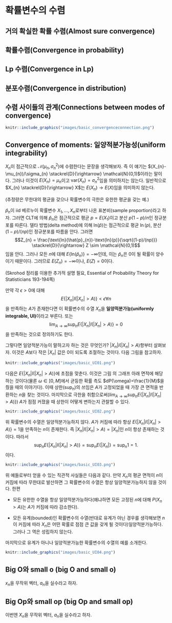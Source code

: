 # 확률변수의 수렴 {#convergencerv}

## 거의 확실한 확률 수렴(Almost sure convergence)

## 확률수렴(Convergence in probability)

## Lp 수렴(Convergence in Lp)

## 분포수렴(Convergence in distribution)

## 수렴 사이들의 관계(Connections between modes of convergence)

```r
knitr::include_graphics("images/basic_convergenceconnection.png")
```

## Convergence of moments: 일양적분가능성(uniform integrability)

$X_{n}$이 점근적으로 $\mathcal{N}(\mu_{n}, \sigma_{n}^{2})$에 수렴한다는 문장을 생각해보자. 즉 이 얘기는 $(X_{n}-\mu_{n})/\sigma_{n} \stackrel{D}{\rightarrow} \mathcal{N}(0,1)$이라는 말이다. 그러나 이것이 $E(X_{n})=\mu_{n}$이고 $\text{var}(X_{n})=\sigma_{n}^{2}$임을 의미하지는 않는다. 일반적으로 $X_{n} \stackrel{D}{\rightarrow} X$는 $E(X_{n}) \rightarrow E(X)$임을 의미하지 않는다.

<div class="definition">

(추정량은 무한대의 평균을 갖으나 확률변수의 극한은 유한한 평균을 갖는 예.)

$\hat{p}_{n}$이 iid 베르누이 확률변수 $X_{1}, \ldots, X_{n}$로부터 나온 표본비(sample proportion)라고 하자. 그러면 CLT에 의해 $\hat{p}_{n}$은 점근적으로 평균 $p=E(X_{1})$이고 분산 $p(1-p)/n$인 정규분포를 따른다. 델타 방법(delta method)에 의해 $\text{ln}(\hat{p})$는 점근적으로 평균 $\ln(p)$, 분산 $(1-p)/(np)$인 정규분포를 따름을 안다. 그러면
$$Z_{n} = \frac{\text{ln}(\hat{p}_{n})-\text{ln}(p)}{\sqrt{(1-p)/(np)}} \stackrel{D}{\rightarrow} Z \sim \mathcal{N}(0,1)$$
임을 안다. 그러나 모든 $n$에 대해 $E\{\text{ln}(\hat{p}_{n}) \}=-\infty$인데, 이는 $\hat{p}_{n}$은 0이 될 확률이 양수이기 때문이다. 그러므로 $E(Z_{n})=-\infty$이나, $E(Z)=0$이다.

</div>

(Skrohod 정리를 이용한 추가적 설명 필요, Essential of Probability Theory for Statisticians 193-194쪽)

<div class="definition">

만약 각 $\epsilon >0$에 대해
$$E\{ |X_{n}| I(|X_{n}|>A)\}<\epsilon \forall n$$
을 만족하는 $A$가 존재한다면 이 확률변수의 수열 $X_{n}$을 **일양적분가능(uniformly integrable, UI)**이라고 부른다.
또는
$$\lim_{A\rightarrow\infty}\sup_{n}E\{ |X_{n}| I(|X_{n}|>A)\}=0$$
을 만족하는 것으로 정의하기도 한다.

</div>

그렇다면 일양적분가능이 말하고자 하는 것은 무엇인가? $|X_{n}| I(|X_{n}|>A)$항부터 살펴보자. 이것은 $A$보다 작은 $|X_{n}|$ 값은 0이 되도록 조절하는 것이다. 다음 그림을 참고하자.

```r
knitr::include_graphics("images/basic_UI01.png")
```

다음은 $E\{|X_{n}| I(|X_{n}|>A)\}$에 초점을 맞춘다. 이것은 그림 \ref{fig:theoryUI01}의 그래프 아래 면적에 해당하는 것이다(물론 $\omega \in [0,M]$에서 균등한 확률 측도 $dP(\omega)=\frac{1}{M}$을 줬을 때의 이야기다). 이때 상한($\sup_{n}$)의 쓰임은 $A$가 고정되었을 때 가장 큰 면적을 반환하는 $n$을 찾는 것이다. 마지막으로 극한을 취함으로써($lim_{A\rightarrow\infty}\sup_{n}E\{ |X_{n}| I(|X_{n}|>A)\}$) $A$가 점점 커졌을 때 상한이 어떻게 변하는지 관찰할 수 있다.

```r
knitr::include_graphics("images/basic_UI02.png")
```

위 확률변수의 수열은 일양적분가능하지 않다. $A$가 커짐에 따라 항상 $E\{|X_{n}| I(|X_{n}|>A)\}=1$을 만족하는 $n$이 존재한다. 즉 $|X_{n}| I(|X_{n}|>A)=|X_{n}|$인 $n$이 항상 존재하는 것이다. 따라서
$$\sup_{n}E\{ |X_{n}| I(|X_{n}|>A)\}=\sup_{n}E\{ |X_{n}|\}=\sup_{n}1=1.$$
이다.

```r
knitr::include_graphics("images/basic_UI03.png")
```

위 예들로부터 얻을 수 있는 직관적 사실들은 다음과 같다. 만약 $X_{n}$의 평균 면적이 $n$이 커짐에 따라 무한대로 발산하면 그 확률변수의 수열은 항상 일양적분가능하지 않을 것이다. 한편

- 모든 유한한 수열을 항상 일양적분가능하다(왜냐하면 모든 고정된 $n$에 대해 $P(X_{n}>A)$는 $A$가 커짐에 따라 감소한다).

- 모든 유계(bounded)인 확률변수의 수열(반대로 유계가 아닌 경우를 생각해보면 $n$이 커짐에 따라 $X_{n}$은 어떤 확률로 점점 큰 값을 갖게 될 것이다)일양적분가능하다. 그러나 그 역은 성립하지 않는다.

마지막으로 유계가 아니나 일양적분가능한 확률변수의 수열의 예를 소개한다.

```r
knitr::include_graphics("images/basic_UI04.png")
```

## Big O와 small o (big O and small o)

$x_{n}$을 무작위 벡터, $a_{n}$을 실수라고 하자.

\begin{eqnarray*}
x_{n}\stackrel{n\rightarrow \infty}{=}o(a_{n}) &\Leftrightarrow& \lim_{n\rightarrow\infty}\frac{x_{n}}{a_{n}}=0 \\
&\Leftrightarrow& \frac{x_{n}}{a_{n}}\stackrel{n\rightarrow \infty}{=}o(1)\\
\end{eqnarray*}

\begin{eqnarray*}
x_{n}\stackrel{n\rightarrow \infty}{=}O(a_{n}) &\Leftrightarrow& \text{sup}_{n}|\frac{x_{n}}{a_{n}}| < \infty \\
&\Leftrightarrow& \frac{x_{n}}{a_{n}}\stackrel{n\rightarrow \infty}{=}O(1)\\
\end{eqnarray*}

## Big Op와 small op (big Op and small op)

이번엔 $X_{n}$을 무작위 벡터, $a_{n}$을 실수라고 하자.

\begin{eqnarray*}
X_{n}\stackrel{n\rightarrow \infty}{=}o_{p}(a_{n}) &\Leftrightarrow& |\frac{X_{n}}{a_{n}}|\stackrel{P}{\rightarrow}0 \\
&\Leftrightarrow& \frac{X_{n}}{a_{n}}=o_{p}(1)\\
\end{eqnarray*}

\begin{eqnarray*}
X_{n}\stackrel{n\rightarrow \infty}{=}O_{p}(a_{n}) &\Leftrightarrow& \text{sup}_{n} P\{ \frac{X_{n}}{a_{n}}>k\}\stackrel{k\rightarrow\infty}{\rightarrow}0 \\
&\Leftrightarrow& \frac{X_{n}}{a_{n}}\stackrel{n\rightarrow \infty}{=}O_{p}(1)\\
\end{eqnarray*}
